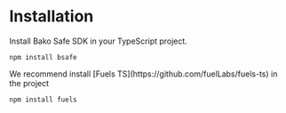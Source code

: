

# Installation

Install Bako Safe SDK in your TypeScript project.

```shell npm2yarn
npm install bsafe
```


<Callout type="info">
    We recommend install [Fuels TS](https://github.com/fuelLabs/fuels-ts) in the project
</Callout>

```shell npm2yarn
npm install fuels
```